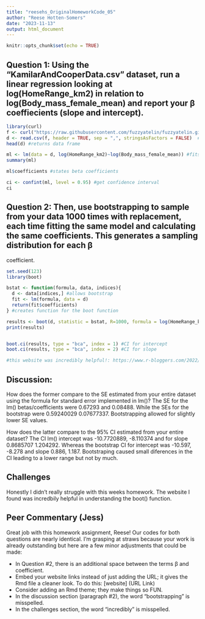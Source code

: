```yaml
---
title: "reesehs_OriginalHomeworkCode_05"
author: "Reese Hotten-Somers"
date: "2023-11-13"
output: html_document
---
```


```r
knitr::opts_chunk$set(echo = TRUE)
```

## Question 1: Using the “KamilarAndCooperData.csv” dataset, run a linear regression looking at log(HomeRange_km2) in relation to log(Body_mass_female_mean) and report your β coeffiecients (slope and intercept).

```r
library(curl)
f <- curl("https://raw.githubusercontent.com/fuzzyatelin/fuzzyatelin.github.io/master/AN588_Fall23/KamilarAndCooperData.csv") #imports data from Kamilar/Cooper data
d <- read.csv(f, header = TRUE, sep = ",", stringsAsFactors = FALSE)  #reads data and creates data frame from it
head(d) #returns data frame

```

```r
ml <- lm(data = d, log(HomeRange_km2)~log(Body_mass_female_mean)) #fits linear model to data
summary(ml)

ml$coefficients #states beta coefficients 

ci <- confint(ml, level = 0.95) #get confidence interval
ci

```

## Question 2: Then, use bootstrapping to sample from your data 1000 times with replacement, each time fitting the same model and calculating the same coefficients. This generates a sampling distribution for each β
 coefficient. 
```r
set.seed(123)
library(boot)

bstat <- function(formula, data, indices){
  d <- data[indices,] #allows bootstrap 
  fit <- lm(formula, data = d)
  return(fit$coefficients)
} #creates function for the boot function

results <- boot(d, statistic = bstat, R=1000, formula = log(HomeRange_km2)~log(Body_mass_female_mean))#bootstraps the data 1000 times and takes the lm each time
print(results)


boot.ci(results, type = "bca", index = 1) #CI for intercept
boot.ci(results, type = "bca", index = 2) #CI for slope

#this website was incredibly helpful!: https://www.r-bloggers.com/2022/12/how-to-perform-bootstrapping-in-r/#google_vignette
```


## Discussion: 
How does the former compare to the SE estimated from your entire dataset using the formula for standard error implemented in lm()?
  The SE for the lm() betas/coefficients were 0.67293 and 0.08488. While the SEs for the bootstrap were 0.59240029 0.07677337. Bootstrapping allowed for slightly lower SE values. 
  
How does the latter compare to the 95% CI estimated from your entire dataset?
  The CI lm() intercept was -10.7720889, -8.110374 and for slope 0.8685707  1.204292. Whereas the bootstrap CI for intercept was -10.597,  -8.278 and slope 0.886,  1.187. Bootstraping caused small diferences in the CI leading to a lower range but not by much. 

## Challenges 
Honestly I didn't really struggle with this weeks homework. The website I found was incredbily helpful in understanding the boot() function. 

## Peer Commentary (Jess)
Great job with this homework assignment, Reese! Our codes for both questions are nearly identical. I'm grasping at straws because your work is already outstanding but here are a few minor adjustments that could be made:

- In Question #2, there is an additional space between the terms β and coefficient. 
- Embed your website links instead of just adding the URL; it gives the Rmd file a cleaner look. To do this: [website] (URL Link)
- Consider adding an Rmd theme; they make things so FUN.
- In the discussion section (paragraph #2), the word "bootstrapping" is misspelled.
- In the challenges section, the word "incredibly" is misspelled. 